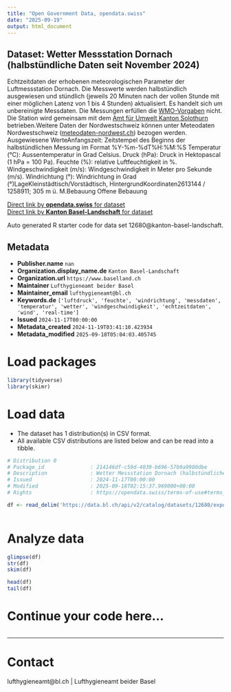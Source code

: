 ```yaml
---
title: "Open Government Data, opendata.swiss"
date: "2025-09-19"
output: html_document
---
```


## Dataset: Wetter Messstation Dornach (halbstündliche Daten seit November 2024)

Echtzeitdaten
der erhobenen meteorologischen Parameter der Luftmessstation Dornach. Die Messwerte werden
halbstündlich ausgewiesen und stündlich (jeweils 20 Minuten nach der vollen
Stunde mit einer möglichen Latenz von 1 bis 4 Stunden) aktualisiert. Es handelt sich um unbereinigte Messdaten. Die Messungen erfüllen die [WMO-Vorgaben](https://www.meteoschweiz.admin.ch/wetter/messsysteme/bodenstationen/automatisches-messnetz/zertifizierung-von-messstationen.html) nicht. Die Station wird gemeinsam mit dem [Amt für Umwelt Kanton Solothurn](https://so.ch/verwaltung/bau-und-justizdepartement/amt-fuer-umwelt/) betrieben.Weitere Daten der Nordwestschweiz können unter Meteodaten Nordwestschweiz ([meteodaten-nordwest.ch](https://meteodaten-nordwest.ch/)) bezogen werden. Ausgewiesene WerteAnfangszeit:
     Zeitstempel des Beginns der halbstündlichen Messung im Format
     %Y-%m-%dT%H:%M:%S
Temperatur
     (°C): Aussentemperatur in Grad Celsius.
Druck
     (hPa): Druck in Hektopascal (1 hPa = 100 Pa).
Feuchte
     (%): relative Luftfeuchtigkeit in %.
Windgeschwindigkeit
     (m/s): Windgeschwindigkeit in Meter pro Sekunde (m/s).
Windrichtung
     (°): Windrichtung in Grad (°)LageKleinstädtisch/Vorstädtisch,
HintergrundKoordinaten2613144 /
1258911; 305 m ü. M.Bebauung
Offene Bebauung

[Direct link by **opendata.swiss** for dataset](https://opendata.swiss/de/dataset/wetter-messstation-dornach-halbstundliche-daten-seit-september-2024)<br>
[Direct link by **Kanton Basel-Landschaft** for dataset](https://data.bl.ch/explore/dataset/12680/)

Auto generated R starter code for data set 12680@kanton-basel-landschaft.

## Metadata

- **Publisher.name** `nan`
- **Organization.display_name.de** `Kanton Basel-Landschaft`
- **Organization.url** `https://www.baselland.ch`
- **Maintainer** `Lufthygieneamt beider Basel`
- **Maintainer_email** `lufthygieneamt@bl.ch`
- **Keywords.de** `['luftdruck', 'feuchte', 'windrichtung', 'messdaten', 'temperatur', 'wetter', 'windgeschwindigkeit', 'echtzeitdaten', 'wind', 'real-time']`
- **Issued** `2024-11-17T00:00:00`
- **Metadata_created** `2024-11-19T03:41:10.423934`
- **Metadata_modified** `2025-09-18T05:04:03.405745`


# Load packages

```r

library(tidyverse)
library(skimr)

```

# Load data

-   The dataset has 1 distribution(s) in CSV format.
-   All available CSV distributions are listed below and can be read into a tibble.

```r

# Distribution 0
# Package_id               : 214146df-c59d-4039-b696-57b9a9980dbe
# Description              : Wetter Messstation Dornach (halbstündliche Daten seit November 2024) (csv)
# Issued                   : 2024-11-17T00:00:00
# Modified                 : 2025-09-18T02:15:37.969000+00:00
# Rights                   : https://opendata.swiss/terms-of-use#terms_by

df <- read_delim('https://data.bl.ch/api/v2/catalog/datasets/12680/exports/csv?use_labels=true')



```

# Analyze data

```r

glimpse(df)
str(df)
skim(df)

head(df)
tail(df)

```

# Continue your code here...

```r

```

------------------------------------------------------------------------

# Contact

lufthygieneamt@bl.ch | Lufthygieneamt beider Basel
